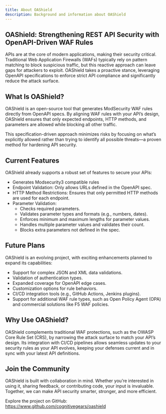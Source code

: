 ```yaml
---
title: About OAShield
description: Background and information about OAShield
---
```



## OAShield: Strengthening REST API Security with OpenAPI-Driven WAF Rules

APIs are at the core of modern applications, making their security critical. Traditional Web Application Firewalls (WAFs) typically rely on pattern matching to block suspicious traffic, but this reactive approach can leave gaps for attackers to exploit. OAShield takes a proactive stance, leveraging OpenAPI specifications to enforce strict API compliance and significantly reduce the attack surface.

## What Is OAShield?

OAShield is an open-source tool that generates ModSecurity WAF rules directly from OpenAPI specs. By aligning WAF rules with your API’s design, OAShield ensures that only expected endpoints, HTTP methods, and parameters are allowed while blocking all other traffic.

This specification-driven approach minimizes risks by focusing on what’s explicitly allowed rather than trying to identify all possible threats—a proven method for hardening API security.

## Current Features

OAShield already supports a robust set of features to secure your APIs:
* Generates Modsecurity3 compatible rules
* Endpoint Validation: Only allows URLs defined in the OpenAPI spec.
* HTTP Method Restrictions: Ensures that only permitted HTTP methods are used for each endpoint.
* Parameter Validation:
  * Checks required parameters.
  * Validates parameter types and formats (e.g., numbers, dates).
  * Enforces minimum and maximum lengths for parameter values.
  * Handles multiple parameter values and validates their count.
  * Blocks extra parameters not defined in the spec.

## Future Plans

OAShield is an evolving project, with exciting enhancements planned to expand its capabilities:
* Support for complex JSON and XML data validations.
* Validation of authentication types.
* Expanded coverage for OpenAPI edge cases.
* Customization options for rule behaviors.
* CI/CD integration tools (e.g., GitHub Actions, Jenkins plugins).
* Support for additional WAF rule types, such as Open Policy Agent (OPA) and commercial solutions like F5 WAF policies.

## Why Use OAShield?

OAShield complements traditional WAF protections, such as the OWASP Core Rule Set (CRS), by narrowing the attack surface to match your API’s design. Its integration with CI/CD pipelines allows seamless updates to your security rules as your API evolves, keeping your defenses current and in sync with your latest API definitions.

## Join the Community

OAShield is built with collaboration in mind. Whether you’re interested in using it, sharing feedback, or contributing code, your input is invaluable. Together, we can make API security smarter, stronger, and more efficient.

Explore the project on GitHub: https://www.github.com/cognitivegears/oashield